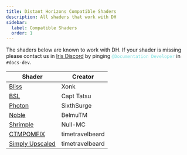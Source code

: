 ```yaml
---
title: Distant Horizons Compatible Shaders 
description: All shaders that work with DH
sidebar:
  label: Compatible Shaders
  order: 1
---
```


The shaders below are known to work with DH. If your shader is missing please contact us in [Iris Discord](https://discord.com/invite/jQJnav2jPu) by pinging <span style="color:#7ce0e0">`@Documentation Developer`</span> in `#docs-dev`.

| Shader                                                                                                           | Creator         |
|------------------------------------------------------------------------------------------------------------------|-----------------|
| [Bliss](https://github.com/X0nk/Bliss-Shader/archive/refs/heads/main.zip)                                        | Xonk            |
| [BSL](http://bitslablab.com/bslshaders/)                                                                         | Capt Tatsu      |
| [Photon](https://github.com/sixthsurge/photon/archive/refs/heads/main.zip)                                       | SixthSurge      |
| [Noble](https://github.com/BelmuTM/Noble/archive/refs/heads/master.zip)                                          | BelmuTM         |
| [Shrimple](https://github.com/Null-MC/Shrimple/archive/refs/heads/main.zip)                                      | Null-MC         |
| [CTMPOMFIX](https://www.curseforge.com/minecraft/shaders/ctmpomfix-shader-chocapic13-shaders-edit/files/5111816) | timetravelbeard |
| [Simply Upscaled](https://modrinth.com/shader/simply-upscaled) | timetravelbeard |
